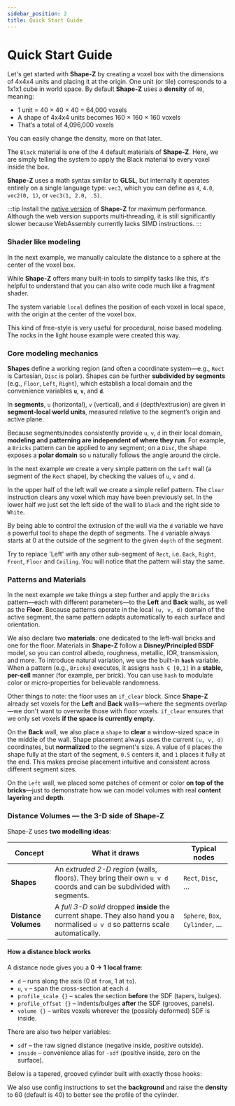 ```yaml
---
sidebar_position: 2
title: Quick Start Guide
---
```



# Quick Start Guide

Let's get started with **Shape-Z** by creating a voxel box with the dimensions of 4x4x4 units and placing it at the origin. One unit (or tile) corresponds to a 1x1x1 cube in world space. By default **Shape-Z** uses a **density** of `40`, meaning:
- 1 unit = 40 × 40 × 40 = 64,000 voxels
- A shape of 4x4x4 units becomes 160 × 160 × 160 voxels
- That’s a total of 4,096,000 voxels

You can easily change the density, more on that later.

<ShpzPlayground
    src = "/examples/quick1.shpz"
    height={250}
    caption="Cube"
/>

The `Black` material is one of the 4 default materials of **Shape-Z**. Here, we are simply telling the system to apply the Black material to every voxel inside the box.

**Shape-Z** uses a math syntax similar to **GLSL**, but internally it operates entirely on a single language type: `vec3`, which you can define as `4`, `4.0`, `vec2(0, 1)`, or `vec3(1, 2.0, .5)`.

:::tip 
Install the [native version](/docs/installation) of **Shape-Z** for maximum performance. Although the web version supports multi‑threading, it is still significantly slower because WebAssembly currently lacks SIMD instructions.
:::

### Shader like modeling

In the next example, we manually calculate the distance to a sphere at the center of the voxel box.  

While **Shape-Z** offers many built-in tools to simplify tasks like this, it's helpful to understand that you can also write code much like a fragment shader.

<ShpzPlayground
    src = "/examples/quick2.shpz"
    height={300}
    caption="Manual Sphere"
/>

The system variable `local` defines the position of each voxel in local space, with the origin at the center of the voxel box.

This kind of free-style is very useful for procedural, noise based modeling. The rocks in the light house example were created this way.

### Core modeling mechanics

**Shapes** define a working region (and often a coordinate system—e.g., `Rect` is Cartesian, `Disc` is polar). Shapes can be further **subdivided by segments** (e.g., `Floor`, `Left`, `Right`), which establish a local domain and the convenience variables **`u`**, **`v`**, and **`d`**.

In **segments**, `u` (horizontal), `v` (vertical), and `d` (depth/extrusion) are given in **segment-local world units**, measured relative to the segment’s origin and active plane.

Because segments/nodes consistently provide `u`, `v`, `d` in their local domain, **modeling and patterning are independent of where they run**. For example, a `Bricks` pattern can be applied to any segment; on a `Disc`, the shape exposes a **polar domain** so `u` naturally follows the angle around the circle.

In the next example we create a very simple pattern on the `Left` wall (a segment of the `Rect` shape), by checking the values of `u`, `v` and `d`.

<ShpzPlayground
    src = "/examples/quick3.shpz"
    height={500}
    caption="Left Wall Example"
/>

In the upper half of the left wall we create a simple relief pattern. The `Clear` instruction clears any voxel which may have been previously set. In the lower half we just set the left side of the wall to `Black` and the right side to `White`.

By being able to control the extrusion of the wall via the `d` variable we have a powerful tool to shape the depth of segments. The `d` variable always starts at 0 at the outside of the segment to the given `depth` of the segment.

Try to replace 'Left' with any other sub-segment of `Rect`, i.e. `Back`, `Right`, `Front`, `Floor` and `Ceiling`. You will notice that the pattern will stay the same.

### Patterns and Materials

In the next example we take things a step further and apply the `Bricks` pattern—each with different parameters—to the **Left** and **Back** walls, as well as the **Floor**. Because patterns operate in the local `(u, v, d)` domain of the active segment, the same pattern adapts automatically to each surface and orientation.

We also declare two **materials**: one dedicated to the left-wall bricks and one for the floor. Materials in **Shape-Z** follow a **Disney/Principled BSDF** model, so you can control albedo, roughness, metallic, IOR, transmission, and more. To introduce natural variation, we use the built-in **`hash`** variable. When a pattern (e.g., `Bricks`) executes, it assigns `hash ∈ [0,1]` in a **stable, per-cell** manner (for example, per brick). You can use `hash` to modulate color or micro-properties for believable randomness.

<ShpzPlayground
    src = "/examples/quick4.shpz"
    height={500}
    caption="Patterns and Materials"
/>

Other things to note: the floor uses an `if_clear` block. Since **Shape-Z** already set voxels for the **Left** and **Back** walls—where the segments overlap—we don't want to overwrite those with floor voxels. `if_clear` ensures that we only set voxels **if the space is currently empty**.

On the **Back** wall, we also place a `shape` to **clear** a window-sized space in the middle of the wall. Shape placement always uses the current `(u, v, d)` coordinates, but **normalized** to the segment's size. A value of `0` places the shape fully at the start of the segment, `0.5` centers it, and `1` places it fully at the end. This makes precise placement intuitive and consistent across different segment sizes.

On the `Left` wall, we placed some patches of cement or color **on top of the bricks**—just to demonstrate how we can model volumes with real **content layering** and **depth**.

### Distance Volumes — the 3-D side of Shape-Z

Shape-Z uses **two modelling ideas**:

| Concept | What it draws | Typical nodes |
|---------|---------------|---------------|
| **Shapes** | An *extruded 2-D region* (walls, floors). They bring their own `u v d` coords and can be subdivided with segments. | `Rect`, `Disc`, … |
| **Distance Volumes** | A *full 3-D solid* dropped **inside** the current shape. They also hand you a normalised `u v d` so patterns scale automatically. | `Sphere`, `Box`, `Cylinder`, … |

#### How a distance block works

A distance node gives you a **0 → 1 local frame**:

* `d` – runs along the axis (0 at `from`, 1 at `to`).
* `u`, `v` – span the cross-section at each `d`.
* `profile_scale {}` – scales the section **before** the SDF (tapers, bulges).
* `profile_offset {}` – indents/bulges **after** the SDF (grooves, panels).
* `volume {}` – writes voxels wherever the (possibly deformed) SDF is inside.

There are also two helper variables:  
* `sdf` – the raw signed distance (negative inside, positive outside).  
* `inside` – convenience alias for `-sdf` (positive inside, zero on the surface).

Below is a tapered, grooved cylinder built with exactly those hooks:

<ShpzPlayground
    src = "/examples/quick6.shpz"
    height={500}
    caption="Tapered, grooved cylinder"
/>

We also use config instructions to set the **background** and raise the **density** to 60 (default is 40) to better see the profile of the cylinder.